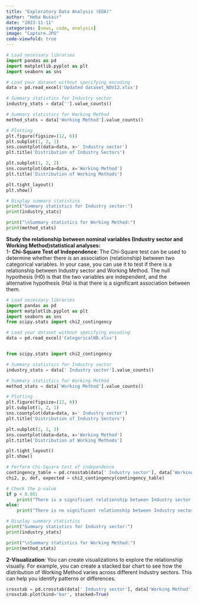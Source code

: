 ---
title: "Exploratory Data Analysis (EDA)"
author: "Heba Nusair"
date: "2023-11-11"
categories: [news, code, analysis]
image: "Capture.JPG"
code-viewfold: true
---

```{python}
# Load necessary libraries
import pandas as pd
import matplotlib.pyplot as plt
import seaborn as sns

# Load your dataset without specifying encoding
data = pd.read_excel('Updated dataset_NOV12.xlsx')

# Summary statistics for Industry sector
industry_stats = data[''].value_counts()

# Summary statistics for Working Method
method_stats = data['Working Method'].value_counts()

# Plotting
plt.figure(figsize=(12, 6))
plt.subplot(1, 2, 1)
sns.countplot(data=data, x=' Industry sector')
plt.title('Distribution of Industry Sectors')

plt.subplot(1, 2, 2)
sns.countplot(data=data, x='Working Method')
plt.title('Distribution of Working Methods')

plt.tight_layout()
plt.show()

# Display summary statistics
print("Summary statistics for Industry sector:")
print(industry_stats)

print("\nSummary statistics for Working Method:")
print(method_stats)

```

**Study the relationship between nominal variables (Industry sector and Working Method)statistical analyses:**\
1- **Chi-Square Test of Independence**: The Chi-Square test can be used to determine whether there is an association (relationship) between two categorical variables. In your case, you can use it to test if there is a relationship between Industry sector and Working Method. The null hypothesis (H0) is that the two variables are independent, and the alternative hypothesis (Ha) is that there is a significant association between them.

```{python}

# Load necessary libraries
import pandas as pd
import matplotlib.pyplot as plt
import seaborn as sns
from scipy.stats import chi2_contingency

# Load your dataset without specifying encoding
data = pd.read_excel('CategoricalNB.xlsx')


from scipy.stats import chi2_contingency

# Summary statistics for Industry sector
industry_stats = data[' Industry sector'].value_counts()

# Summary statistics for Working Method
method_stats = data['Working Method'].value_counts()

# Plotting
plt.figure(figsize=(12, 6))
plt.subplot(1, 2, 1)
sns.countplot(data=data, x=' Industry sector')
plt.title('Distribution of Industry Sectors')

plt.subplot(1, 2, 2)
sns.countplot(data=data, x='Working Method')
plt.title('Distribution of Working Methods')

plt.tight_layout()
plt.show()

# Perform Chi-Square test of independence
contingency_table = pd.crosstab(data[' Industry sector'], data['Working Method'])
chi2, p, dof, expected = chi2_contingency(contingency_table)

# Check the p-value
if p < 0.05:
    print("There is a significant relationship between Industry sector and Working Method.")
else:
    print("There is no significant relationship between Industry sector and Working Method.")

# Display summary statistics
print("Summary statistics for Industry sector:")
print(industry_stats)

print("\nSummary statistics for Working Method:")
print(method_stats)

```

**2-Visualization**: You can create visualizations to explore the relationship visually. For example, you can create a stacked bar chart to see how the distribution of Working Method varies across different Industry sectors. This can help you identify patterns or differences.

```{python}
crosstab = pd.crosstab(data[' Industry sector'], data['Working Method'])
crosstab.plot(kind='bar', stacked=True)

```
